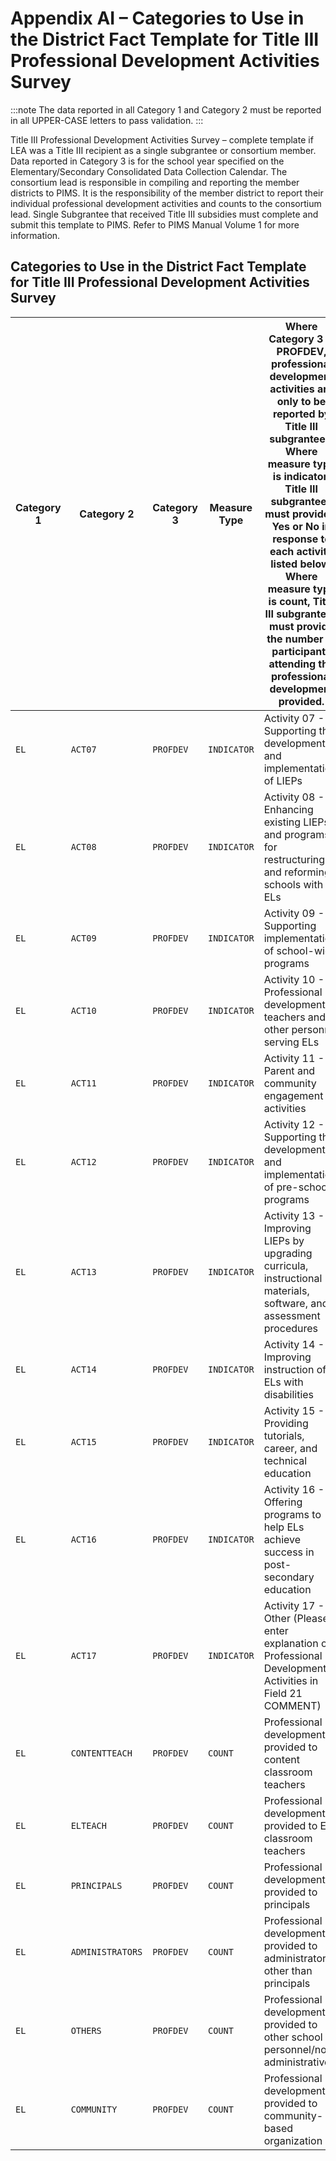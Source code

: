 # Appendix AI – Categories to Use in the District Fact Template for Title III Professional Development Activities Survey

:::note
The data reported in all Category 1 and Category 2 must be reported in all UPPER-CASE letters to pass validation.
:::

Title III Professional Development Activities Survey – complete template if LEA was a Title III recipient as a single subgrantee or consortium member. Data reported in Category 3 is for the school year specified on the Elementary/Secondary Consolidated Data Collection Calendar. The consortium lead is responsible in compiling and reporting the member districts to PIMS. It is the responsibility of the member district to report their individual professional development activities and counts to the consortium lead. Single Subgrantee that received Title III subsidies must complete and submit this template to PIMS. Refer to PIMS Manual Volume 1 for more information.

## Categories to Use in the District Fact Template for Title III Professional Development Activities Survey

| Category 1 | Category 2     | Category 3 | Measure Type | Where Category 3 is PROFDEV, professional development activities are only to be reported by Title III subgrantees. Where measure type is indicator, Title III subgrantees must provide a Yes or No in response to each activity listed below. Where measure type is count, Title III subgrantees must provide the number of participants attending the professional development provided. |
|------------|----------------|------------|--------------|-------------------------------------------------------------------------------------------------------------------------------------------------------------------------------------------------------------------------------------------------------------------------------------------------------------------------------------------------------------------------------------------|
| `EL`         | `ACT07`          | `PROFDEV`    | `INDICATOR`    | Activity 07 - Supporting the development and implementation of LIEPs                                                                                                                                                                                                                                                                                                                      |
| `EL`         | `ACT08`          | `PROFDEV`    | `INDICATOR`    | Activity 08 - Enhancing existing LIEPs and programs for restructuring and reforming schools with ELs                                                                                                                                                                                                                                                                                      |
| `EL`         | `ACT09`          | `PROFDEV`    | `INDICATOR`    | Activity 09 - Supporting implementation of school-wide programs                                                                                                                                                                                                                                                                                                                           |
| `EL`         | `ACT10`          | `PROFDEV`    | `INDICATOR`    | Activity 10 - Professional development to teachers and other personnel serving ELs                                                                                                                                                                                                                                                                                                        |
| `EL`         | `ACT11`          | `PROFDEV`    | `INDICATOR`    | Activity 11 - Parent and community engagement activities                                                                                                                                                                                                                                                                                                                                  |
| `EL`         | `ACT12`          | `PROFDEV`    | `INDICATOR`    | Activity 12 - Supporting the development and implementation of pre-school programs                                                                                                                                                                                                                                                                                                        |
| `EL`         | `ACT13`          | `PROFDEV`    | `INDICATOR`    | Activity 13 - Improving LIEPs by upgrading curricula, instructional materials, software, and assessment procedures                                                                                                                                                                                                                                                                        |
| `EL`         | `ACT14`          | `PROFDEV`    | `INDICATOR`    | Activity 14 - Improving instruction of ELs with disabilities                                                                                                                                                                                                                                                                                                                              |
| `EL`         | `ACT15`          | `PROFDEV`    | `INDICATOR`    | Activity 15 - Providing tutorials, career, and technical education                                                                                                                                                                                                                                                                                                                        |
| `EL`         | `ACT16`          | `PROFDEV`    | `INDICATOR`    | Activity 16 - Offering programs to help ELs achieve success in post-secondary education                                                                                                                                                                                                                                                                                                   |
| `EL`         | `ACT17`          | `PROFDEV`    | `INDICATOR`    | Activity 17 - Other (Please enter explanation of Professional Development Activities in Field 21 COMMENT)                                                                                                                                                                                                                                                                                 |
| `EL`         | `CONTENTTEACH`   | `PROFDEV`    | `COUNT`        | Professional development provided to content classroom teachers                                                                                                                                                                                                                                                                                                                           |
| `EL`         | `ELTEACH`        | `PROFDEV`    | `COUNT`        | Professional development provided to EL classroom teachers                                                                                                                                                                                                                                                                                                                                |
| `EL`         | `PRINCIPALS`     | `PROFDEV`    | `COUNT`        | Professional development provided to principals                                                                                                                                                                                                                                                                                                                                           |
| `EL`         | `ADMINISTRATORS` | `PROFDEV`    | `COUNT`        | Professional development provided to administrators other than principals                                                                                                                                                                                                                                                                                                                 |
| `EL`         | `OTHERS`         | `PROFDEV`    | `COUNT`        | Professional development provided to other school personnel/non-administrative                                                                                                                                                                                                                                                                                                            |
| `EL`         | `COMMUNITY`      | `PROFDEV`    | `COUNT`        | Professional development provided to community-based organization                                                                                                                                                                                                                                                                                                                         |
